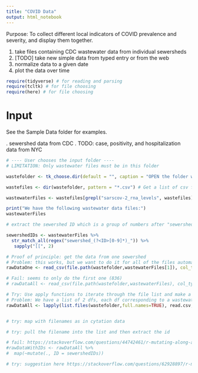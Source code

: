 ```yaml
---
title: "COVID Data"
output: html_notebook
---
```


Purpose: To collect different local indicators of COVID prevalence and severity, and display them together.

#. take files containing CDC wastewater data from individual sewersheds
#. [TODO] take new simple data from typed entry or from the web
#. normalize data to a given date
#. plot the data over time

```r
require(tidyverse) # for reading and parsing
require(tcltk) # for file choosing
require(here) # for file choosing
```

# Input

See the Sample Data folder for examples.

. sewershed data from CDC
. TODO: case, positivity, and hospitalization data from NYC

```r

# ---- User chooses the input folder ----
# LIMITATION: Only wastewater files must be in this folder

wastefolder <- tk_choose.dir(default = "", caption = "OPEN the folder with wastewater data ONLY") # prompt user

wastefiles <- dir(wastefolder, pattern = "*.csv") # Get a list of csv files in the folder

wastewaterFiles <- wastefiles[grepl("sarscov-2_rna_levels", wastefiles)]

print("We have the following wastewater data files:")
wastewaterFiles
```

```r

# extract the sewershed ID which is a group of numbers after "sewershed_"

sewershedIDs <- wastewaterFiles %>% 
  str_match_all(regex("sewershed_(?<ID>[0-9]*)_")) %>%
   sapply("[[", 2)

```

``` r

# Proof of principle: get the data from one sewershed
# Problem: this works, but we want to do it for all of the files automatically
rawDataOne <- read_csv(file.path(wastefolder,wastewaterFiles[1]), col_types = cols(Date = col_date("%m/%d/%y"), Conc = col_double()), skip = 2) %>% `colnames<-`(c("Date", sewershedIDs[1]))

# Fail: seems to only do the first one (836)
# rawDataAll <- read_csv(file.path(wastefolder,wastewaterFiles), col_types = cols(Date = col_date("%m/%d/%y"), Conc = col_double()), skip = 2) %>% `colnames<-`(c("Date", sewershedIDs))

# Try: Use apply functions to iterate through the file list and make a df for each sewershed
# Problem: We have a list of 2 dfs, each df corresponding to a wastewater file, but we lost the file name info and we want a flat file
rawDataAll <- lapply(list.files(wastefolder,full.names=TRUE), read.csv,skip=2)


# try: map with filenames as in cytation data

# try: pull the filename into the list and then extract the id

# fail: https://stackoverflow.com/questions/44742461/r-mutating-along-a-list-of-dataframes
#rawDataWithIDs <- rawDataAll %>% 
#  map(~mutate(., ID = sewershedIDs))

# try: suggestion here https://stackoverflow.com/questions/62928897/r-merge-multiple-dataframes-by-date-without-repeating-dates to merge the data to get a single date column and multiple sewersheds 

```